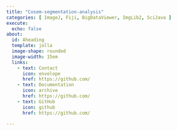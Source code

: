 ```yaml
---
title: "Cosem-segmentation-analysis"
categories: [ ImageJ, Fiji, BigDataViewer, ImgLib2, SciJava ]
execute:
  echo: false
about:
  id: Aheading
  template: jolla
  image-shape: rounded
  image-width: 15em
  links:
    - text: Contact
      icon: envelope
      href: https://github.com/
    - text: Documentation
      icon: archive
      href: https://github.com/
    - text: GitHub
      icon: github
      href: https://github.com/

---
```


::: {.alignleft}



:::
